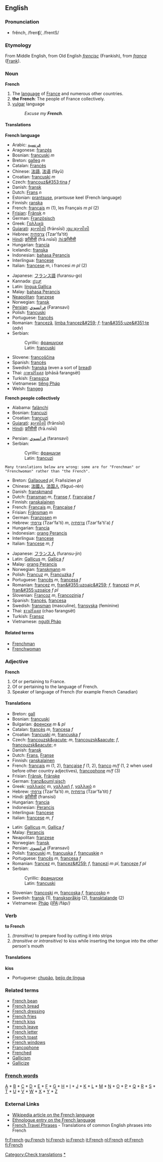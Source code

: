 ==English==
===Pronunciation===
*frĕnch, /frenʧ/, /frentS/

===Etymology===
From Middle English, from Old English ''[[frencisc]]'' (Frankish), from ''[[franca]]'' ([[Frank]]).

===Noun===
'''French'''

# The [[language]] of [[France]] and numerous other countries.
#'''the French''': The people of France collectively.
# [[vulgar]] language
#:''Excuse my '''French'''.''

====Translations====
'''French language'''
{{top}}
*Arabic: [[فرنسية]]
*Aragonese: [[franzés]]
*Bosnian: [[francuski]] ''m''
*Breton: [[galleg]] ''m''
*Catalan: [[Francès]]
*Chinese: [[法語]], [[法语]] (fǎyǔ)
*Croatian: [[francuski]] ''m''
*Czech: [[francouz&#353;tina]] ''f''
*Danish: [[fransk]]
*Dutch: [[Frans]] ''n''
*Estonian: [[prantsuse]], prantsuse keel (French language)
*Finnish: [[ranska]]
*French: [[français]] ''m'' (1), les Français ''m pl'' (2)
*[[Frisian]]: [[Frânsk]] ''n''
*German: [[Französisch]]
*Greek: [[Γαλλικά]]
*[[Gujarati]]: [[ફ્રાન્સીસી]] (frānsīsī) {{f}} [[:gu:ફ્રાન્સીસી]]
*Hebrew: [[צרפתית]] (Tzar'fa'tit)
*[[Hindi]]: [[फ़्राँसीसी]] (frā.nsīsī) {{f}} [[:hi:फ़्राँसीसी]]
*Hungarian: [[francia]]
*Icelandic: [[franska]]
*Indonesian: [[bahasa Perancis]]
*Interlingua: [[francese]]
*Italian: [[francese]] ''m'', i francesi ''m pl'' (2)
{{mid}}
*Japanese: [[フランス語]] (furansu-go)
*Kannada: [[ಫ್ರೆಂಚ್]]
*Latin: [[lingua Gallica]]
*Malay: [[bahasa Perancis]]
*[[Neapolitan]]: [[franzese]]
*Norwegian: [[fransk]]
*[[Persian]]: [[فرانسوي]] (Faransavi)
*Polish: [[francuski]]
*Portuguese: [[francês]]
*Romanian: [[franceză]], [[limba francez&#259;]] ''f''; [[fran&#355;uze&#351;te]] (''adv'')
*Serbian:
*:Cyrillic: [[француски#Serbian|француски]] {{m}}
*:Latin: [[francuski#Serbian|francuski]] {{m}}
*Slovene: [[francoščina]]
*Spanish: [[francés]]
*Swedish: [[franska]] (even a sort of [[bread]])
*Thai: [[ภาษาฝรั่งเศส]] (phāsā farangsēt)
*Turkish: [[Fransızca]]
*Vietnamese: [[tiếng Pháp]]
*Welsh: [[frangeg]]
{{bottom}}

'''French people collectively'''
{{top}}
*Alabama: [[falànchi]]
*Bosnian: [[francuzi]]
*Croatian: [[francuzi]]
*[[Gujarati]]: [[ફ્રાન્સીસી]] (frānsīsī)
*[[Hindi]]: [[फ़्राँसीसी]]  (frā.nsīsī)
{{mid}}
*Persian: [[فرانسوي]] (faransavi)
*Serbian:
*:Cyrillic: [[французи#Serbian|французи]] {{m}} {{p}}
*:Latin: [[francuzi#Serbian|francuzi]] {{m}} {{p}}
{{bottom}}

<pre>Many translations below are wrong: some are for "Frenchman" or "Frenchwoman" rather than "the French".</pre>
[[Category:Check translations]]
{{checktrans}}
{{top}}
*Breton: [[Gallaoued]] ''pl'', Frañsizien ''pl''
*Chinese: [[法國人]], [[法国人]] (fǎguó-rén)
*Danish: [[franskmand]]
*Dutch: [[Fransman]] ''m'', [[Franse]] ''f'', [[Française]] ''f''
*Finnish: [[ranskalainen]]
*French: [[Français]] ''m'', [[Française]] ''f''
*Frisian: [[Frânsman]] ''m''
*German: [[Franzosen]] ''m''
*Hebrew: [[צרפתי]] (Tzar'fa'ti) ''m'', [[צרפתיה]] (Tzar'fa'ti'a) ''f''
*Hungarian: [[francia]]
*Indonesian: [[orang Perancis]]
*Interlingua: [[francese]]
*Italian: [[francese]] ''m, f''
{{mid}}
*Japanese: [[フランス人]] (furansu-jin)
*Latin: [[Gallicus]] ''m'', [[Gallica]] ''f''
*Malay: [[orang Perancis]]
*Norwegian: [[franskmann]] ''m''
*Polish: [[Francuz]] ''m'', [[Francuzka]] ''f''
*Portuguese: [[francês]] ''m'', [[francesa]] ''f''
*Romanian: [[francez]] ''m'', [[fran&#355;uzoaic&#259;]] ''f'', [[francezi]] ''m pl'', [[fran&#355;uzoaice]] ''f pl''
*Slovenian: [[Francoz]] ''m'', [[Francozinja]] ''f''
*Spanish: [[francés]], [[francesa]]
*Swedish: [[fransman]] (masculine), [[fransyska]] (feminine)
*Thai: [[ชาวฝรั่งเศส]] (chao farangsēt) 
*Turkish: [[Fransız]]
*Vietnamese: [[người Pháp]]
{{bottom}}

====Related terms====
*[[Frenchman]]
*[[Frenchwoman]]


===Adjective===
'''French'''

# Of or pertaining to France.
# Of or pertaining to the language of French.
# Speaker of language of French (for example French Canadian)

====Translations====
{{top}}
*Breton: [[gall]]
*Bosnian: [[francuski]] {{m}}
*Bulgarian: [[френски]] ''m'' & ''pl''
*Catalan: [[francès]] ''m'', [[francesa]] ''f''
*Croatian: [[francuski]] ''m'', [[francuska]] ''f''
*Czech: [[francouzsk&yacute;]] ''m'', [[francouzsk&aacute;]] ''f'', [[francouzsk&eacute;]] ''n''
*Danish: [[fransk]]
*Dutch: [[Frans]], [[Franse]]
*Finnish: [[ranskalainen]]
*French: [[français]] ''m'' (1, 2), [[française]] ''f'' (1, 2), [[franco]] ''m/f'' (1, 2 when used before other country adjectives), [[francophone]] ''m/f'' (3)
*Frisian: [[Frânsk]], [[Frânske]]
*German: [[franz&ouml;sisch]]
*Greek: [[γαλλικός]] ''m'', [[γαλλική]] ''f'', [[γαλλικό]] ''n''
*Hebrew: [[צרפתי]] (Tzar'fa'ti) ''m'', [[צרפתית]] (Tzar'fa'tit) ''f''
*Hindi: [[फ़्राँसीसी]] (fransisi)
*Hungarian: [[francia]]
*Indonesian: [[Perancis]]
*Interlingua: [[francese]]
*Italian: [[francese]] ''m, f''
{{mid}}
*Latin: [[Gallicus]] ''m'', [[Gallica]] ''f''
*Malay: [[Perancis]]
*Neapolitan: [[franzese]]
*Norwegian: [[fransk]]
*Persian: [[فرانسوي]] (Faransavi)
*Polish: [[francuski]] ''m'', [[francuska]] ''f'', [[francuskie]] ''n''
*Portuguese: [[francês]] ''m'', [[francesa]] ''f''
*Romanian: [[francez]] ''m'', [[francez&#259;]] ''f'', [[francezi]] ''m pl'', [[franceze]] ''f pl''
*Serbian:
*:Cyrillic: [[француски#Serbian|француски]] {{m}}
*:Latin: [[francuski#Serbian|francuski]] {{m}}
*Slovenian: [[francoski]] ''m'', [[francoska]] ''f'', [[francosko]] ''n''
*Swedish: [[fransk]] (1), [[franskspråkig]] (2), [[fransktalande]] (2)
*Vietnamese: [[Pháp]] ''([[International Phonetic Alphabet|IPA]]: ''/fáp/'')''
{{bottom}}

===Verb===
'''to French'''

#''(transitive)'' to prepare food by cutting it into strips
#''(transitive or intransitive)'' to kiss while inserting the tongue into the other person's mouth

====Translations====
'''kiss'''
{{top}}
{{mid}}
*Portuguese: [[chupão]], [[beijo de língua]]
{{bottom}}


===Related terms===
*[[French bean]]
*[[French bread]]
*[[French dressing]]
*[[French fries]]
*[[French kiss]]
*[[French leave]]
*[[French letter]]
*[[French toast]]
*[[French windows]]
*[[Francophone]]
*[[Frenched]]
*[[Gallicism]]
*[[Gallicize]]

===[[Wiktionary:French index|French words]]===
[[Wiktionary:French index a|A]] * [[Wiktionary:French index b|B]] * [[Wiktionary:French index c|C]] * [[Wiktionary:French index d|D]] * [[Wiktionary:French index e|E]] * [[Wiktionary:French index f|F]] * [[Wiktionary:French index g|G]] * [[Wiktionary:French index h|H]] * [[Wiktionary:French index i|I]] * [[Wiktionary:French index j|J]] * [[Wiktionary:French index k|K]] * [[Wiktionary:French index l|L]] * [[Wiktionary:French index m|M]] * [[Wiktionary:French index n|N]] * [[Wiktionary:French index o|O]] * [[Wiktionary:French index p|P]] * [[Wiktionary:French index q|Q]] * [[Wiktionary:French index r|R]] * [[Wiktionary:French index s|S]] * [[Wiktionary:French index t|T]] * [[Wiktionary:French index u|U]] * [[Wiktionary:French index v|V]] * [[Wiktionary:French index w|W]] * [[Wiktionary:French index x|X]] * [[Wiktionary:French index y|Y]] * [[Wiktionary:French index z|Z]]

[[Category:French language|*]]

===External Links===
{{Interwiktionary|code=fr}}
*[[w:French_language|Wikipedia article on the French language]]
*[http://www.ethnologue.com/show_language.asp?code=FRN Ethnologue entry on the French language]
*[http://www.canuckabroad.com/language/french.shtml French Travel Phrases] - Translations of common English phrases into French

[[fr:French]]
[[gu:French]]
[[hi:French]]
[[io:French]]
[[it:French]]
[[nl:French]]
[[pt:French]]
[[fi:French]]